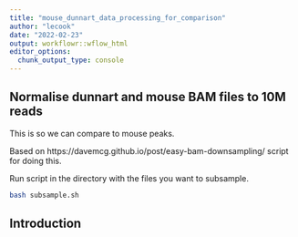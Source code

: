 ```yaml
---
title: "mouse_dunnart_data_processing_for_comparison"
author: "lecook"
date: "2022-02-23"
output: workflowr::wflow_html
editor_options:
  chunk_output_type: console
---
```






## Normalise dunnart and mouse BAM files to 10M reads 

This is so we can compare to mouse peaks.

Based on https://davemcg.github.io/post/easy-bam-downsampling/ script for doing this. 

Run script in the directory with the files you want to subsample.

```bash
bash subsample.sh
```


## Introduction

```r

```

